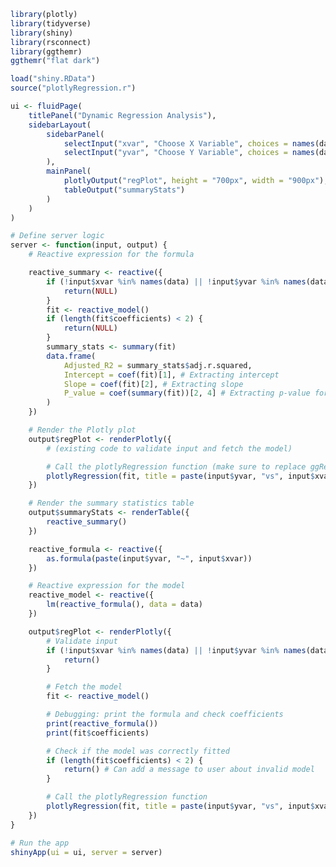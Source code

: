 ```r
library(plotly)
library(tidyverse)
library(shiny)
library(rsconnect)
library(ggthemr)
ggthemr("flat dark")

load("shiny.RData")
source("plotlyRegression.r")

ui <- fluidPage(
    titlePanel("Dynamic Regression Analysis"),
    sidebarLayout(
        sidebarPanel(
            selectInput("xvar", "Choose X Variable", choices = names(data)),
            selectInput("yvar", "Choose Y Variable", choices = names(data))
        ),
        mainPanel(
            plotlyOutput("regPlot", height = "700px", width = "900px"),
            tableOutput("summaryStats")
        )
    )
)

# Define server logic
server <- function(input, output) {
    # Reactive expression for the formula

    reactive_summary <- reactive({
        if (!input$xvar %in% names(data) || !input$yvar %in% names(data)) {
            return(NULL)
        }
        fit <- reactive_model()
        if (length(fit$coefficients) < 2) {
            return(NULL)
        }
        summary_stats <- summary(fit)
        data.frame(
            Adjusted_R2 = summary_stats$adj.r.squared,
            Intercept = coef(fit)[1], # Extracting intercept
            Slope = coef(fit)[2], # Extracting slope
            P_value = coef(summary(fit))[2, 4] # Extracting p-value for slope
        )
    })

    # Render the Plotly plot
    output$regPlot <- renderPlotly({
        # (existing code to validate input and fetch the model)

        # Call the plotlyRegression function (make sure to replace ggRegression with plotlyRegression)
        plotlyRegression(fit, title = paste(input$yvar, "vs", input$xvar))
    })

    # Render the summary statistics table
    output$summaryStats <- renderTable({
        reactive_summary()
    })

    reactive_formula <- reactive({
        as.formula(paste(input$yvar, "~", input$xvar))
    })

    # Reactive expression for the model
    reactive_model <- reactive({
        lm(reactive_formula(), data = data)
    })

    output$regPlot <- renderPlotly({
        # Validate input
        if (!input$xvar %in% names(data) || !input$yvar %in% names(data)) {
            return()
        }

        # Fetch the model
        fit <- reactive_model()

        # Debugging: print the formula and check coefficients
        print(reactive_formula())
        print(fit$coefficients)

        # Check if the model was correctly fitted
        if (length(fit$coefficients) < 2) {
            return() # Can add a message to user about invalid model
        }

        # Call the plotlyRegression function
        plotlyRegression(fit, title = paste(input$yvar, "vs", input$xvar))
    })
}

# Run the app
shinyApp(ui = ui, server = server)
```